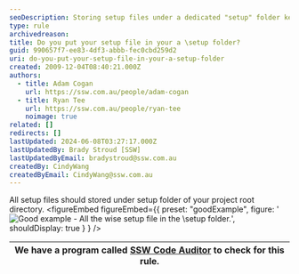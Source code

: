 ```yaml
---
seoDescription: Storing setup files under a dedicated "setup" folder keeps your project organized and easy to maintain.
type: rule
archivedreason:
title: Do you put your setup file in your a \setup folder?
guid: 990657f7-ee83-4df3-abbb-fec0cbd259d2
uri: do-you-put-your-setup-file-in-your-a-setup-folder
created: 2009-12-04T08:40:21.000Z
authors:
  - title: Adam Cogan
    url: https://ssw.com.au/people/adam-cogan
  - title: Ryan Tee
    url: https://ssw.com.au/people/ryan-tee
    noimage: true
related: []
redirects: []
lastUpdated: 2024-06-08T03:27:17.000Z
lastUpdatedBy: Brady Stroud [SSW]
lastUpdatedByEmail: bradystroud@ssw.com.au
createdBy: CindyWang
createdByEmail: CindyWang@ssw.com.au
---
```


All setup files should stored under setup folder of your project root directory.
<figureEmbed figureEmbed={{
  preset: "goodExample",
  figure: '![Good example - All the wise setup file in the \setup folder.](/uploads/rules/do-you-put-your-setup-file-in-your-a-setup-folder/SetupFileGood.gif)',
  shouldDisplay: true
} } />


| We have a program called [SSW Code Auditor](http://www.ssw.com.au/ssw/CodeAuditor/Default.aspx) to check for this rule. |
| ----------------------------------------------------------------------------------------------------------------------- |
